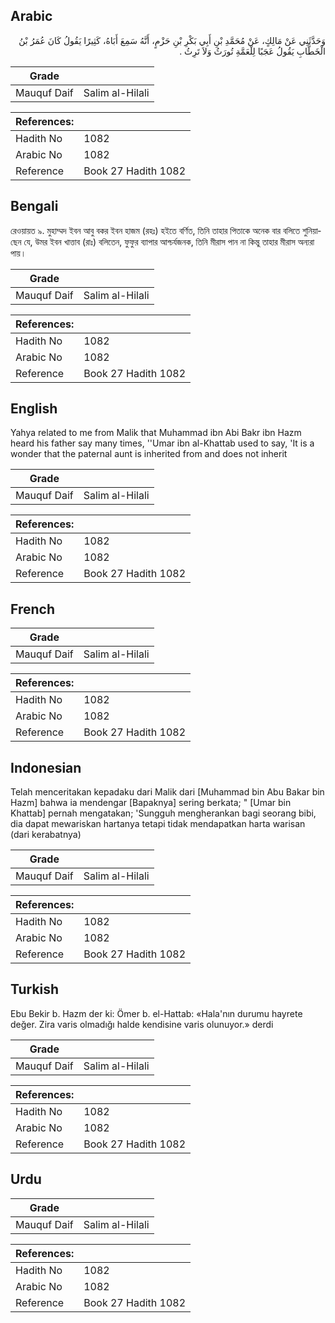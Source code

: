 ## Arabic


<div dir="rtl" lang="ar" style={{fontSize:'larger',backgroundColor:'#f8f9fa',padding:20}}>
وَحَدَّثَنِي عَنْ مَالِكٍ، عَنْ مُحَمَّدِ بْنِ أَبِي بَكْرِ بْنِ حَزْمٍ، أَنَّهُ سَمِعَ أَبَاهُ، كَثِيرًا يَقُولُ كَانَ عُمَرُ بْنُ الْخَطَّابِ يَقُولُ عَجَبًا لِلْعَمَّةِ تُورَثُ وَلاَ تَرِثُ ‏.‏
</div>
<div style={{backgroundColor:'#f8f9fa',padding:20, marginBottom: 10}}><table> <thead> <tr> <th>Grade</th> <th></th> </tr> </thead> <tbody> <tr><td>Mauquf Daif</td><td>Salim al-Hilali</td></tr></tbody></table><table> <thead> <tr> <th>References:</th> <th></th> </tr> </thead> <tbody><tr><td>Hadith No</td><td>1082</td></tr><tr><td>Arabic No</td><td>1082</td></tr><tr><td>Reference</td><td>Book 27 Hadith 1082</td></tr></tbody></table></div>

## Bengali


<div dir="ltr" lang="bn" style={{fontSize:'larger',backgroundColor:'#f8f9fa',padding:20}}>
রেওয়ায়ত ৯. মুহাম্মদ ইবন আবু বকর ইবন হাজম (রহঃ) হইতে বর্ণিত, তিনি তাহার পিতাকে অনেক বার বলিতে শুনিয়াছেন যে, উমর ইবন খাত্তাব (রাঃ) বলিতেন, ফুফুর ব্যাপার আশ্চর্যজনক, তিনি মীরাস পান না কিন্তু তাহার মীরাস অন্যরা পায়।
</div>
<div style={{backgroundColor:'#f8f9fa',padding:20, marginBottom: 10}}><table> <thead> <tr> <th>Grade</th> <th></th> </tr> </thead> <tbody> <tr><td>Mauquf Daif</td><td>Salim al-Hilali</td></tr></tbody></table><table> <thead> <tr> <th>References:</th> <th></th> </tr> </thead> <tbody><tr><td>Hadith No</td><td>1082</td></tr><tr><td>Arabic No</td><td>1082</td></tr><tr><td>Reference</td><td>Book 27 Hadith 1082</td></tr></tbody></table></div>

## English


<div dir="ltr" lang="en" style={{fontSize:'larger',backgroundColor:'#f8f9fa',padding:20}}>
Yahya related to me from Malik that Muhammad ibn Abi Bakr ibn Hazm heard his father say many times, ''Umar ibn al-Khattab used to say, 'It is a wonder that the paternal aunt is inherited from and does not inherit
</div>
<div style={{backgroundColor:'#f8f9fa',padding:20, marginBottom: 10}}><table> <thead> <tr> <th>Grade</th> <th></th> </tr> </thead> <tbody> <tr><td>Mauquf Daif</td><td>Salim al-Hilali</td></tr></tbody></table><table> <thead> <tr> <th>References:</th> <th></th> </tr> </thead> <tbody><tr><td>Hadith No</td><td>1082</td></tr><tr><td>Arabic No</td><td>1082</td></tr><tr><td>Reference</td><td>Book 27 Hadith 1082</td></tr></tbody></table></div>

## French


<div dir="ltr" lang="fr" style={{fontSize:'larger',backgroundColor:'#f8f9fa',padding:20}}>

</div>
<div style={{backgroundColor:'#f8f9fa',padding:20, marginBottom: 10}}><table> <thead> <tr> <th>Grade</th> <th></th> </tr> </thead> <tbody> <tr><td>Mauquf Daif</td><td>Salim al-Hilali</td></tr></tbody></table><table> <thead> <tr> <th>References:</th> <th></th> </tr> </thead> <tbody><tr><td>Hadith No</td><td>1082</td></tr><tr><td>Arabic No</td><td>1082</td></tr><tr><td>Reference</td><td>Book 27 Hadith 1082</td></tr></tbody></table></div>

## Indonesian


<div dir="ltr" lang="id" style={{fontSize:'larger',backgroundColor:'#f8f9fa',padding:20}}>
Telah menceritakan kepadaku dari Malik dari [Muhammad bin Abu Bakar bin Hazm] bahwa ia mendengar [Bapaknya] sering berkata; " [Umar bin Khattab] pernah mengatakan; 'Sungguh mengherankan bagi seorang bibi, dia dapat mewariskan hartanya tetapi tidak mendapatkan harta warisan (dari kerabatnya)
</div>
<div style={{backgroundColor:'#f8f9fa',padding:20, marginBottom: 10}}><table> <thead> <tr> <th>Grade</th> <th></th> </tr> </thead> <tbody> <tr><td>Mauquf Daif</td><td>Salim al-Hilali</td></tr></tbody></table><table> <thead> <tr> <th>References:</th> <th></th> </tr> </thead> <tbody><tr><td>Hadith No</td><td>1082</td></tr><tr><td>Arabic No</td><td>1082</td></tr><tr><td>Reference</td><td>Book 27 Hadith 1082</td></tr></tbody></table></div>

## Turkish


<div dir="ltr" lang="tr" style={{fontSize:'larger',backgroundColor:'#f8f9fa',padding:20}}>
Ebu Bekir b. Hazm der ki: Ömer b. el-Hattab: «Hala'nın durumu hayrete değer. Zira varis olmadığı halde kendisine varis olunuyor.» derdi
</div>
<div style={{backgroundColor:'#f8f9fa',padding:20, marginBottom: 10}}><table> <thead> <tr> <th>Grade</th> <th></th> </tr> </thead> <tbody> <tr><td>Mauquf Daif</td><td>Salim al-Hilali</td></tr></tbody></table><table> <thead> <tr> <th>References:</th> <th></th> </tr> </thead> <tbody><tr><td>Hadith No</td><td>1082</td></tr><tr><td>Arabic No</td><td>1082</td></tr><tr><td>Reference</td><td>Book 27 Hadith 1082</td></tr></tbody></table></div>

## Urdu


<div dir="rtl" lang="ur" style={{fontSize:'larger',backgroundColor:'#f8f9fa',padding:20}}>

</div>
<div style={{backgroundColor:'#f8f9fa',padding:20, marginBottom: 10}}><table> <thead> <tr> <th>Grade</th> <th></th> </tr> </thead> <tbody> <tr><td>Mauquf Daif</td><td>Salim al-Hilali</td></tr></tbody></table><table> <thead> <tr> <th>References:</th> <th></th> </tr> </thead> <tbody><tr><td>Hadith No</td><td>1082</td></tr><tr><td>Arabic No</td><td>1082</td></tr><tr><td>Reference</td><td>Book 27 Hadith 1082</td></tr></tbody></table></div>